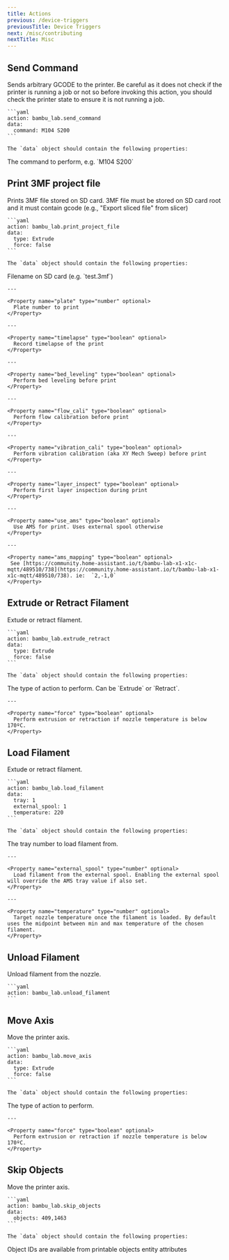 ```yaml
---
title: Actions
previous: /device-triggers
previousTitle: Device Triggers
next: /misc/contributing
nextTitle: Misc
---
```


## Send Command

<Property name="action" type="bambu_lab.extrude_retract" required>
Sends arbitrary GCODE to the printer. Be careful as it does not check if the printer is running a job
or not so before invoking this action, you should check the printer state to ensure it is not running a job.

    ```yaml
    action: bambu_lab.send_command
    data:
      command: M104 S200
    ```

    The `data` object should contain the following properties:

  <Accordion title="data" defaultOpen>
    <Property name="command" type="string" required>
      The command to perform, e.g. `M104 S200`
    </Property>
  </Accordion>
</Property>

## Print 3MF project file

<Property name="action" type="bambu_lab.print_project_file" required>
Prints 3MF file stored on SD card. 3MF file must be stored on SD card root and it must contain gcode (e.g., "Export sliced file" from slicer)

    ```yaml
    action: bambu_lab.print_project_file
    data:
      type: Extrude
      force: false
    ```

    The `data` object should contain the following properties:

  <Accordion title="data" defaultOpen>
    <Property name="filepath" type="string" required>
     Filename on SD card (e.g. `test.3mf`)
    </Property>

    ---

    <Property name="plate" type="number" optional>
      Plate number to print
    </Property>

    ---

    <Property name="timelapse" type="boolean" optional>
      Record timelapse of the print
    </Property>

    ---

    <Property name="bed_leveling" type="boolean" optional>
      Perform bed leveling before print
    </Property>

    ---

    <Property name="flow_cali" type="boolean" optional>
      Perform flow calibration before print
    </Property>

    ---

    <Property name="vibration_cali" type="boolean" optional>
      Perform vibration calibration (aka XY Mech Sweep) before print
    </Property>

    ---

    <Property name="layer_inspect" type="boolean" optional>
      Perform first layer inspection during print
    </Property>

    ---

    <Property name="use_ams" type="boolean" optional>
      Use AMS for print. Uses external spool otherwise
    </Property>

    ---

    <Property name="ams_mapping" type="boolean" optional>
     See [https://community.home-assistant.io/t/bambu-lab-x1-x1c-mqtt/489510/738](https://community.home-assistant.io/t/bambu-lab-x1-x1c-mqtt/489510/738). ie:  `2,-1,0`
    </Property>

  </Accordion>
</Property>

## Extrude or Retract Filament

<Property name="action" type="bambu_lab.extrude_retract" required>
  Extude or retract filament.

    ```yaml
    action: bambu_lab.extrude_retract
    data:
      type: Extrude
      force: false
    ```

    The `data` object should contain the following properties:

  <Accordion title="data" defaultOpen>
    <Property name="type" type="string" required>
      The type of action to perform. Can be `Extrude` or `Retract`.
    </Property>

    ---

    <Property name="force" type="boolean" optional>
      Perform extrusion or retraction if nozzle temperature is below 170ºC.
    </Property>

  </Accordion>
</Property>

## Load Filament

<Property name="action" type="bambu_lab.load_filament" required>
  Extude or retract filament.

    ```yaml
    action: bambu_lab.load_filament
    data:
      tray: 1
      external_spool: 1
      temperature: 220
    ```

    The `data` object should contain the following properties:

  <Accordion title="data" defaultOpen>
    <Property name="tray" type="number" required>
     The tray number to load filament from.
    </Property>

    ---

    <Property name="external_spool" type="number" optional>
      Load filament from the external spool. Enabling the external spool will override the AMS tray value if also set.
    </Property>

    ---

    <Property name="temperature" type="number" optional>
      Target nozzle temperature once the filament is loaded. By default uses the midpoint between min and max temperature of the chosen filament.
    </Property>

  </Accordion>
</Property>

## Unload Filament

<Property name="action" type="bambu_lab.load_filament" required>
  Unload filament from the nozzle.

    ```yaml
    action: bambu_lab.unload_filament
    ```

</Property>

## Move Axis

<Property name="action" type="bambu_lab.move_axis" required>
  Move the printer axis.

    ```yaml
    action: bambu_lab.move_axis
    data:
      type: Extrude
      force: false
    ```

    The `data` object should contain the following properties:

  <Accordion title="data" defaultOpen>
    <Property name="type" type="string" required>
      The type of action to perform.
    </Property>

    ---

    <Property name="force" type="boolean" optional>
      Perform extrusion or retraction if nozzle temperature is below 170ºC.
    </Property>

  </Accordion>
</Property>

## Skip Objects

<Property name="action" type="bambu_lab.move_axis" required>
  Move the printer axis.
  
    ```yaml
    action: bambu_lab.skip_objects
    data:
      objects: 409,1463
    ```

    The `data` object should contain the following properties:

  <Accordion title="data" defaultOpen>
    <Property name="objects" type="string" required>
     Object IDs are available from printable objects entity attributes	
    </Property>
  </Accordion>
</Property>
